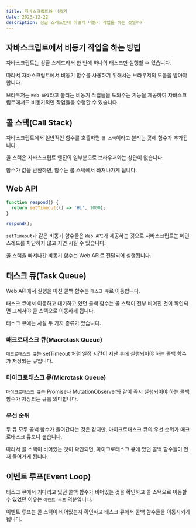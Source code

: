 ```yaml
---
title: 자바스크립트와 비동기
date: 2023-12-22
description: 싱글 스레드인데 어떻게 비동기 작업을 하는 것일까?
---
```


## 자바스크립트에서 비동기 작업을 하는 방법

자바스크립트는 싱글 스레드라서 한 번에 하나의 태스크만 실행할 수 있습니다.

따라서 자바스크립트에서 비동기 함수를 사용하기 위해서는 브라우저의 도움을 받아야 합니다.

브라우저는 `Web API`라고 불리는 비동기 작업들을 도와주는 기능을 제공하여 자바스크립트에서도 비동기적인 작업들을 수행할 수 있습니다.

## 콜 스택(Call Stack)

자바스크립트에서 일반적인 함수를 호출하면 `콜 스택`이라고 불리는 곳에 함수가 추가됩니다.

콜 스택은 자바스크립트 엔진의 일부분으로 브라우저와는 상관이 없습니다.

함수가 값을 반환하면, 함수는 콜 스택에서 빠져나가게 됩니다.

## Web API

```js
function respond() {
  return setTimeout(() => 'Hi', 1000);
}

respond();
```

`setTimeout`과 같은 비동기 함수들은 `Web API`가 제공하는 것으로 자바스크립트는 메인 스레드를 차단하지 않고 지연 시킬 수 있습니다.

콜 스택을 빠져나간 비동기 함수는 Web API로 전달되어 실행됩니다.

## 태스크 큐(Task Queue)

Web API에서 실행을 마친 콜백 함수는 `태스크 큐`로 이동합니다.

태스크 큐에서 이동하고 대기하고 있던 콜백 함수는 콜 스택이 전부 비어진 것이 확인되면 그제서야 콜 스택으로 이동하게 됩니다.

태스크 큐에는 사실 두 가지 종류가 있습니다.

### 매크로태스크 큐(Macrotask Queue)

`매크로태스크 큐`는 setTimeout 처럼 일정 시간이 지난 후에 실행되어야 하는 콜백 함수가 저장되는 큐입니다.

### 마이크로태스크 큐(Microtask Queue)

`마이크로태스크 큐`는 Promise나 MutationObserver와 같이 즉시 실행되어야 하는 콜백 함수가 저장되는 큐를 의미합니다.

### 우선 순위

두 큐 모두 콜백 함수가 들어간다는 것은 같지만, 마이크로태스크 큐의 우선 순위가 매크로태스크 큐보다 높습니다.

따라서 콜 스택이 비어있는 것이 확인되면, 마이크로태스크 큐에 있던 콜백 함수들이 먼저 들어가게 됩니다.

## 이벤트 루프(Event Loop)

태스크 큐에서 기다리고 있던 콜백 함수가 비어있는 것을 확인하고 콜 스택으로 이동할 수 있었던 이유는 `이벤트 루프` 덕분입니다.

이벤트 루프는 콜 스택이 비어있는지 확인하고 태스크 큐에서 콜백 함수들을 이동시키게 됩니다.
